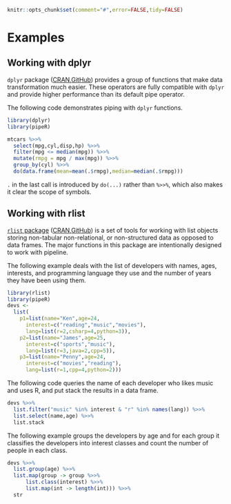 <!--
%\VignetteEngine{knitr}
%\VignetteIndexEntry{Examples}
%\VignetteDepends{dplyr}
%\VignetteDepends{rlist}
-->

```r
knitr::opts_chunk$set(comment="#",error=FALSE,tidy=FALSE)
```

# Examples

## Working with dplyr

`dplyr` package ([CRAN](http://cran.r-project.org/web/packages/dplyr/),[GitHub](https://github.com/hadley/dplyr)) provides a group of functions that make data transformation much easier. These operators are fully compatible with `dplyr` and provide higher performance than its default pipe operator.

The following code demonstrates piping with `dplyr` functions.

```r
library(dplyr)
library(pipeR)

mtcars %>>%
  select(mpg,cyl,disp,hp) %>>%
  filter(mpg <= median(mpg)) %>>%
  mutate(rmpg = mpg / max(mpg)) %>>%
  group_by(cyl) %>>%
  do(data.frame(mean=mean(.$rmpg),median=median(.$rmpg)))
```

`.` in the last call is introduced by `do(...)` rather than `%>>%`, which also makes it clear the scope of symbols.

## Working with rlist

[`rlist` package](http://renkun.me/rlist/) ([CRAN](http://cran.r-project.org/web/packages/rlist/),[GitHub](https://github.com/renkun-ken/rlist)) is a set of tools for working with list objects storing non-tabular non-relational, or non-structured data as opposed to data frames. The major functions in this package are intentionally designed to work with pipeline.

The following example deals with the list of developers with names, ages, interests, and programming language they use and the number of years they have been using them.

```r
library(rlist)
library(pipeR)
devs <- 
  list(
    p1=list(name="Ken",age=24,
      interest=c("reading","music","movies"),
      lang=list(r=2,csharp=4,python=3)),
    p2=list(name="James",age=25,
      interest=c("sports","music"),
      lang=list(r=3,java=2,cpp=5)),
    p3=list(name="Penny",age=24,
      interest=c("movies","reading"),
      lang=list(r=1,cpp=4,python=2)))
```

The following code queries the name of each developer who likes music and uses R, and put stack the results in a data frame.

```r
devs %>>% 
  list.filter("music" %in% interest & "r" %in% names(lang)) %>>%
  list.select(name,age) %>>%
  list.stack
```

The following example groups the developers by age and for each group it classifies the developers into interest classes and count the number of people in each class.

```r
devs %>>%
  list.group(age) %>>%
  list.map(group -> group %>>%
      list.class(interest) %>>%
      list.map(int -> length(int))) %>>%
  str
```

